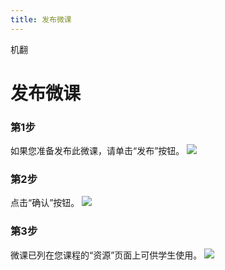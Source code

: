 ```yaml
--- 
title: 发布微课
--- 
```



机翻
# 发布微课 

 ### 第1步 
 如果您准备发布此微课，请单击“发布”按钮。 
 ![](/img/ulearning/teacher/resource20.png)

 ### 第2步 
 点击“确认”按钮。 
 ![](/img/ulearning/teacher/resource21.png)

 ### 第3步 
 微课已列在您课程的“资源”页面上可供学生使用。 
 ![](/img/ulearning/teacher/resource22.png)
